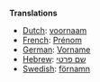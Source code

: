 '''Translations'''
*[[Dutch]]: [[voornaam]]
*[[French]]: [[Prénom]]
*[[German]]: [[Vorname]]
*[[Hebrew]]: [[שם פרטי]]
*[[Swedish]]: [[förnamn]]